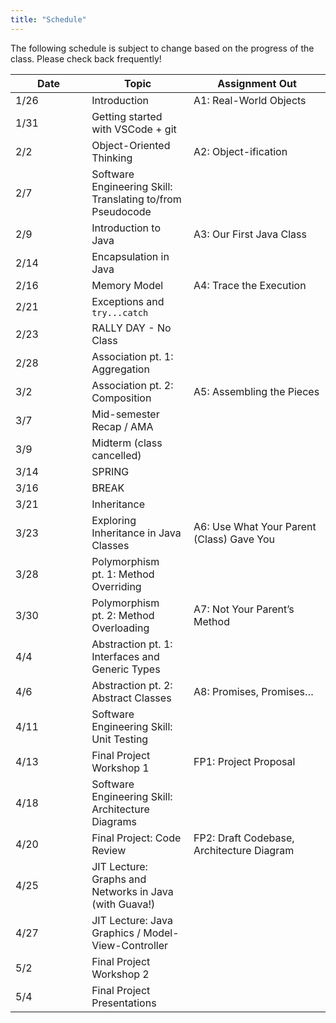 ```yaml
---
title: "Schedule"
---
```


<style>

.table-condensed tr:nth-child(4n-1), 
.table-condensed tr:nth-child(4n-2) {
    background: lightgrey;
}

.table-condensed tr:nth-child(9),
.table-condensed tr:nth-child(13),
.table-condensed tr:nth-child(14),
.table-condensed tr:nth-child(15){
  background: #333333;
  color: white;
}

.table-condensed td:nth-child(2){
  width: 40%;
}
.table-condensed td:nth-child(4){
  width: 30%;
}

.table-condensed body {
  padding: 1rem;
}
</style>

The following schedule is subject to change based on the progress of the class. Please check back frequently!

| **Date** | **Topic**  | **Assignment Out** |
| ---------|------------|----------------|
1/26 | Introduction | A1: Real-World Objects |
1/31 | Getting started with VSCode + git ||
2/2 | Object-Oriented Thinking  | A2: Object-ification |
2/7 | Software Engineering Skill: Translating to/from Pseudocode ||
2/9 | Introduction to Java | A3: Our First Java Class |
2/14 | Encapsulation in Java  ||
2/16 | Memory Model | A4: Trace the Execution |
2/21 | Exceptions and `try...catch` ||
2/23 | RALLY DAY - No Class ||
2/28 | Association pt. 1: Aggregation ||
3/2 | Association pt. 2: Composition |A5: Assembling the Pieces |
3/7 | Mid-semester Recap / AMA ||
3/9 | Midterm (class cancelled) ||
3/14 | SPRING ||
3/16 | BREAK ||
3/21 | Inheritance | |
3/23 | Exploring Inheritance in Java Classes |A6: Use What Your Parent (Class) Gave You|
3/28 | Polymorphism pt. 1: Method Overriding ||
3/30 | Polymorphism pt. 2: Method Overloading |A7: Not Your Parent's Method|
4/4 | Abstraction pt. 1: Interfaces and Generic Types ||
4/6 | Abstraction pt. 2: Abstract Classes | A8: Promises, Promises...|
4/11 | Software Engineering Skill: Unit Testing ||
4/13 | Final Project Workshop 1 | FP1: Project Proposal|
4/18 | Software Engineering Skill: Architecture Diagrams ||
4/20 | Final Project: Code Review |FP2: Draft Codebase, Architecture Diagram |
4/25 | JIT Lecture: Graphs and Networks in Java (with Guava!) ||
4/27 | JIT Lecture: Java Graphics / Model-View-Controller ||
5/2 | Final Project Workshop 2 ||
5/4 | Final Project Presentations ||
